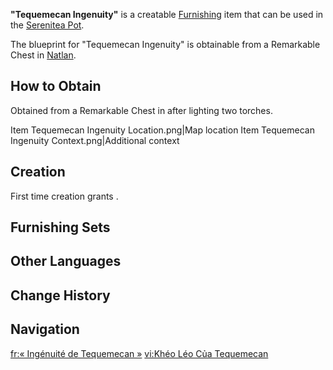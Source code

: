 {{Furnishing Infobox
|id             = 370905
|image          = Item Tequemecan Ingenuity.png
|category       = Building
|subcategory    = Natlan
|quality        = 3
|adeptal_energy = 60
|load           = 95
|reduced_load   = 71
|description    = A unique wooden-framed shed exclusive to the "[[Children of Echoes]]." Equipped with a notably sturdy roof, its design is akin to that used in the "Macuahuitl Workshop."<br>Initially introduced by [[Apoxpalon]], the proprietor of the "Macuahuitl Workshop," such sheds aimed to address the problem of excessive shop floor expanse. However, just as he often says &mdash; "Things in this world are often a mixture of fortune and woes," there are pros and cons to this. The good news is that this shed indeed saves space effectively! The bad news is that its difficulty in disassembly and high manufacturing cost have thus far hindered its widespread application...
|mention = Apoxpalon
|blueprint      = Remarkable Chest
}}
'''"Tequemecan Ingenuity"''' is a creatable [[Furnishing]] item that can be used in the [[Serenitea Pot]].

The blueprint for "Tequemecan Ingenuity" is obtainable from a Remarkable Chest in [[Natlan]].

==How to Obtain==
Obtained from a Remarkable Chest in {{Location|Teticpac Peak}} after lighting two torches.
<gallery>
Item Tequemecan Ingenuity Location.png|Map location
Item Tequemecan Ingenuity Context.png|Additional context
</gallery>

==Creation==
First time creation grants {{Item|Trust|24|x=60}}.
{{Recipe
|type = Creation
|time = 14h
|Flammabomb Wood = 6
|Iron Chunk = 2
|Fabric = 4
|sort = Flammabomb Wood;Iron Chunk;Fabric
}}

==Furnishing Sets==
{{Craft Usage}}

==Other Languages==
{{Other Languages
|en       = "Tequemecan Ingenuity"
|zhs      = 「坚岩之谷的巧思」
|zhs_rm   = 
|zht      = 「堅岩之谷的巧思」
|zht_rm   = 
|zh_tl    = 
|ja       = 「堅岩の谷の創意」
|ja_rm    = "Kengan no Tani no Soui"{{Assumed}}
|ja_tl    = 
|ko       = 「굳센 바위 협곡의 생각」
|ko_tl    = 
|es       = Ingenio de Tequemecan
|es_tl    = Tequemecan Ingenuity
|fr       = « Ingénuité de Tequemecan »
|fr_tl    = "Tequemecan Ingenuity"
|ru       = Изобретательность Теквемекан
|ru_tl    = 
|th       = "ความเฉลียวแห่งหุบเขาหินผา"
|th_rm    = 
|th_tl    = 
|vi       = Khéo Léo Của Tequemecan
|vi_tl    = 
|de       = „Tequemecan-Einfallsreichtum“
|de_tl    = "Tequemecan Ingenuity"
|id       = Kecerdasan Tequemecan
|id_tl    = Tequemecan Ingenuity
|pt       = "Engenhosidade Tequemecan"
|pt_tl    = 
|tr       = "Tequemecan Marifeti"
|tr_tl    = 
|it       = Ingegno di Tequemecan
|it_tl    = 
}}

==Change History==
{{Change History|5.0}}

==Navigation==
{{Furnishing Navbox|exterior}}

[[fr:« Ingénuité de Tequemecan »]]
[[vi:Khéo Léo Của Tequemecan]]